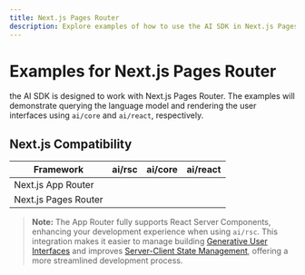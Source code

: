 ```yaml
---
title: Next.js Pages Router
description: Explore examples of how to use the AI SDK in Next.js Pages Router.
---
```


# Examples for Next.js Pages Router

the AI SDK is designed to work with Next.js Pages Router. The examples will demonstrate querying the language model and rendering the user interfaces using `ai/core` and `ai/react`, respectively.

## Next.js Compatibility

| Framework            | ai/rsc   | ai/core  | ai/react |
| -------------------- | -------- | -------- | -------- |
| Next.js App Router   | <Check/> | <Check/> | <Check/> |
| Next.js Pages Router | <Cross/> | <Check/> | <Check/> |

> **Note:** The App Router fully supports React Server Components, enhancing your development experience when using `ai/rsc`. This integration makes it easier to manage building [Generative User Interfaces](/docs/ai-sdk-rsc) and improves [Server-Client State Management](/docs/ai-sdk-rsc/generative-ui-state), offering a more streamlined development process.

